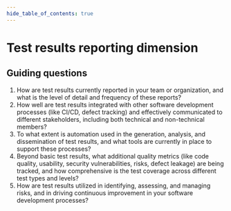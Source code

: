 ```yaml
---
hide_table_of_contents: true
---
```



# Test results reporting dimension

<DimensionGrid>
	<DimensionGridColumn title="1 - Reactive">
		<Content1 />
	</DimensionGridColumn>
	<DimensionGridColumn title="2 - Managed">
		<Content2 />
	</DimensionGridColumn>
	<DimensionGridColumn title="3 - Defined">
		<Content3 />
	</DimensionGridColumn>
	<DimensionGridColumn title="4 - Measured">
		<Content4 />
	</DimensionGridColumn>
	<DimensionGridColumn title="5 - Optimized">
		<Content5 />
	</DimensionGridColumn>
</DimensionGrid>

## Guiding questions

1. How are test results currently reported in your team or organization, and what is the level of detail and frequency of these reports?
1. How well are test results integrated with other software development processes (like CI/CD, defect tracking) and effectively communicated to different stakeholders, including both technical and non-technical members?
1. To what extent is automation used in the generation, analysis, and dissemination of test results, and what tools are currently in place to support these processes?
1. Beyond basic test results, what additional quality metrics (like code quality, usability, security vulnerabilities, risks, defect leakage) are being tracked, and how comprehensive is the test coverage across different test types and levels?
1. How are test results utilized in identifying, assessing, and managing risks, and in driving continuous improvement in your software development processes?
